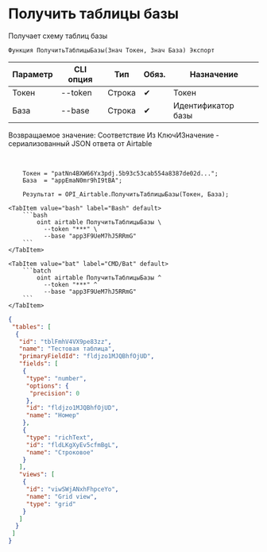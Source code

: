 ﻿---
sidebar_position: 2
description: Получить таблицы базы и другие функции для работы с Airtable в Открытом пакете интеграций - бесплатной open-source библиотеке интеграций для 1С:Предприятие 8, OneScript и CLI
keywords: [1C, 1С, 1С:Предприятие, 1С:Предприятие 8.3, API, Интеграция, Сервисы, Обмен, OneScript, CLI, Airtable]
---


# Получить таблицы базы
 Получает схему таблиц базы



`Функция ПолучитьТаблицыБазы(Знач Токен, Знач База) Экспорт`

  | Параметр | CLI опция | Тип | Обяз. | Назначение |
  |-|-|-|-|-|
  | Токен | --token | Строка | &#x2714; | Токен |
  | База | --base | Строка | &#x2714; | Идентификатор базы |

  
  Возвращаемое значение:   Соответствие Из КлючИЗначение - сериализованный JSON ответа от Airtable

<br/>




```bsl title="Пример использования для 1С:Предприятие/OneScript"
    Токен = "patNn4BXW66Yx3pdj.5b93c53cab554a8387de02d...";
    База  = "appEmaN0mr9hI9tBA";

    Результат = OPI_Airtable.ПолучитьТаблицыБазы(Токен, База);
```
    

 <Tabs>
  
    <TabItem value="bash" label="Bash" default>
        ```bash
            oint airtable ПолучитьТаблицыБазы \
              --token "***" \
              --base "app3F9UeM7hJ5RRmG"
        ```
    </TabItem>
  
    <TabItem value="bat" label="CMD/Bat" default>
        ```batch
            oint airtable ПолучитьТаблицыБазы ^
              --token "***" ^
              --base "app3F9UeM7hJ5RRmG"
        ```
    </TabItem>
</Tabs>


```json title="Результат"
{
 "tables": [
  {
   "id": "tblFmhV4VX9pe83zz",
   "name": "Тестовая таблица",
   "primaryFieldId": "fldjzo1MJQBhfOjUD",
   "fields": [
    {
     "type": "number",
     "options": {
      "precision": 0
     },
     "id": "fldjzo1MJQBhfOjUD",
     "name": "Номер"
    },
    {
     "type": "richText",
     "id": "fldLKgXyEv5cfmBgL",
     "name": "Строковое"
    }
   ],
   "views": [
    {
     "id": "viwSWjANxhFhpceYo",
     "name": "Grid view",
     "type": "grid"
    }
   ]
  }
 ]
}
```
